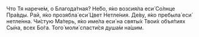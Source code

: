 Что Тя нарече́м, о Благода́тная? Не́бо, я́ко возсия́ла еси́ Со́лнце Пра́вды. Рай, я́ко прозябла́ еси́ Цвет Нетле́ния. Де́ву, я́ко пребыла́ еси́ нетле́нна. Чи́стую Ма́терь, я́ко име́ла еси́ на святы́х Твои́х объя́тиях Сы́на, всех Бо́га. Того́ моли́ спасти́ся душа́м на́шим.
